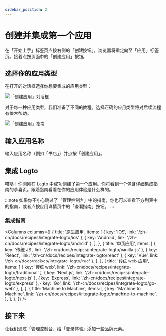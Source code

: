 ```yaml
---
sidebar_position: 2
---
```




# 创建并集成第一个应用

在「开始上手」标签页点按右侧的「创建按钮」，浏览器将重定向至「应用」标签页。接着点按页面中的「创建应用」按钮。

## 选择你的应用类型

在打开的对话框选择你想要集成的应用类型：

<ApplicationTypesIntro />

![「创建应用」对话框](./assets/create-application-modal.png)

对于每一种应用类型，我们准备了不同的教程。选择正确的应用类型将对后续流程有很大帮助。

![「创建应用」指南](./assets/create-application-guide.png)

## 输入应用名称

输入应用名称（例如「书店」）并点按「创建应用」。

## 集成 Logto

嗒哒！你刚刚在 Logto 中成功创建了第一个应用。你将看到一个包含详细集成指南的恭喜页。跟着指南看看在你的应用体验是什么样的。

:::note
如果你不小心跳过了「管理控制台」中的指南，你也可以查看下方列表中的指南，或者点按应用详情页中的「查看指南」按钮。
:::

### 集成指南

<Columns
  columns={[
    {
      title: '原生应用',
      items: [
        { key: 'iOS', link: '/zh-cn/docs/recipes/integrate-logto/ios' },
        { key: 'Android', link: '/zh-cn/docs/recipes/integrate-logto/android' },
      ],
    },
    {
      title: '单页应用',
      items: [
        { key: '传统 JS', link: '/zh-cn/docs/recipes/integrate-logto/vanilla-js' },
        { key: 'React', link: '/zh-cn/docs/recipes/integrate-logto/react' },
        { key: 'Vue', link: '/zh-cn/docs/recipes/integrate-logto/vue' },
      ],
    },
    {
      title: '传统 web 应用',
      items: [
        { key: '传统 web', link: '/zh-cn/docs/recipes/integrate-logto/traditional' },
        { key: 'Next.js', link: '/zh-cn/docs/recipes/integrate-logto/next-js' },
        { key: 'Express', link: '/zh-cn/docs/recipes/integrate-logto/express' },
        { key: 'Go', link: '/zh-cn/docs/recipes/integrate-logto/go-web' },
      ],
    },
    {
      title: 'Machine to Machine',
      items: [
        {
          key: 'Machine to Machine',
          link: '/zh-cn/docs/recipes/integrate-logto/machine-to-machine',
        },
      ],
    },
  ]}
/>

## 接下来

让我们通过「管理控制台」给「登录体验」添加一些品牌元素。
